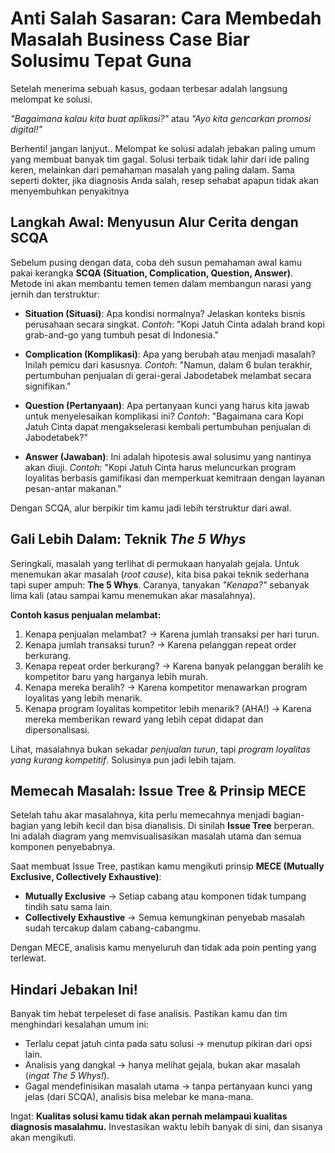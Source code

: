 # Anti Salah Sasaran: Cara Membedah Masalah Business Case Biar Solusimu Tepat Guna

Setelah menerima sebuah kasus, godaan terbesar adalah langsung melompat ke solusi.

*"Bagaimana kalau kita buat aplikasi?"* atau *"Ayo kita gencarkan promosi digital!"*

Berhenti! jangan lanjyut.. Melompat ke solusi adalah jebakan paling umum yang membuat banyak tim gagal. Solusi terbaik tidak lahir dari ide paling keren,
melainkan dari pemahaman masalah yang paling dalam. Sama seperti dokter, jika diagnosis Anda salah, resep sehabat apapun tidak akan menyembuhkan penyakitnya

## Langkah Awal: Menyusun Alur Cerita dengan SCQA

Sebelum pusing dengan data, coba deh susun pemahaman awal kamu pakai kerangka **SCQA (Situation, Complication, Question, Answer)**. 
Metode ini akan membantu temen temen dalam membangun narasi yang jernih dan terstruktur:

* **Situation (Situasi)**: Apa kondisi normalnya? Jelaskan konteks bisnis perusahaan secara singkat.
  *Contoh*: "Kopi Jatuh Cinta adalah brand kopi grab-and-go yang tumbuh pesat di Indonesia."

* **Complication (Komplikasi)**: Apa yang berubah atau menjadi masalah? Inilah pemicu dari kasusnya.
  *Contoh*: "Namun, dalam 6 bulan terakhir, pertumbuhan penjualan di gerai-gerai Jabodetabek melambat secara signifikan."

* **Question (Pertanyaan)**: Apa pertanyaan kunci yang harus kita jawab untuk menyelesaikan komplikasi ini?
  *Contoh*: "Bagaimana cara Kopi Jatuh Cinta dapat mengakselerasi kembali pertumbuhan penjualan di Jabodetabek?"

* **Answer (Jawaban)**: Ini adalah hipotesis awal solusimu yang nantinya akan diuji.
  *Contoh*: "Kopi Jatuh Cinta harus meluncurkan program loyalitas berbasis gamifikasi dan memperkuat kemitraan dengan layanan pesan-antar makanan."

Dengan SCQA, alur berpikir tim kamu jadi lebih terstruktur dari awal.


## Gali Lebih Dalam: Teknik *The 5 Whys*

Seringkali, masalah yang terlihat di permukaan hanyalah gejala. Untuk menemukan akar masalah (*root cause*), kita bisa pakai teknik sederhana tapi super ampuh: **The 5 Whys**. Caranya, tanyakan *"Kenapa?"* sebanyak lima kali (atau sampai kamu menemukan akar masalahnya).

**Contoh kasus penjualan melambat:**

1. Kenapa penjualan melambat? → Karena jumlah transaksi per hari turun.
2. Kenapa jumlah transaksi turun? → Karena pelanggan repeat order berkurang.
3. Kenapa repeat order berkurang? → Karena banyak pelanggan beralih ke kompetitor baru yang harganya lebih murah.
4. Kenapa mereka beralih? → Karena kompetitor menawarkan program loyalitas yang lebih menarik.
5. Kenapa program loyalitas kompetitor lebih menarik? (AHA!) → Karena mereka memberikan reward yang lebih cepat didapat dan dipersonalisasi.

Lihat, masalahnya bukan sekadar *penjualan turun*, tapi *program loyalitas yang kurang kompetitif*. Solusinya pun jadi lebih tajam.


## Memecah Masalah: Issue Tree & Prinsip MECE

Setelah tahu akar masalahnya, kita perlu memecahnya menjadi bagian-bagian yang lebih kecil dan bisa dianalisis. Di sinilah **Issue Tree** berperan. Ini adalah diagram yang memvisualisasikan masalah utama dan semua komponen penyebabnya.

Saat membuat Issue Tree, pastikan kamu mengikuti prinsip **MECE (Mutually Exclusive, Collectively Exhaustive)**:

* **Mutually Exclusive** → Setiap cabang atau komponen tidak tumpang tindih satu sama lain.
* **Collectively Exhaustive** → Semua kemungkinan penyebab masalah sudah tercakup dalam cabang-cabangmu.

Dengan MECE, analisis kamu menyeluruh dan tidak ada poin penting yang terlewat.


## Hindari Jebakan Ini!

Banyak tim hebat terpeleset di fase analisis. Pastikan kamu dan tim menghindari kesalahan umum ini:

* Terlalu cepat jatuh cinta pada satu solusi → menutup pikiran dari opsi lain.
* Analisis yang dangkal → hanya melihat gejala, bukan akar masalah (*ingat The 5 Whys!*).
* Gagal mendefinisikan masalah utama → tanpa pertanyaan kunci yang jelas (dari SCQA), analisis bisa melebar ke mana-mana.

Ingat: **Kualitas solusi kamu tidak akan pernah melampaui kualitas diagnosis masalahmu.** Investasikan waktu lebih banyak di sini, dan sisanya akan mengikuti.

